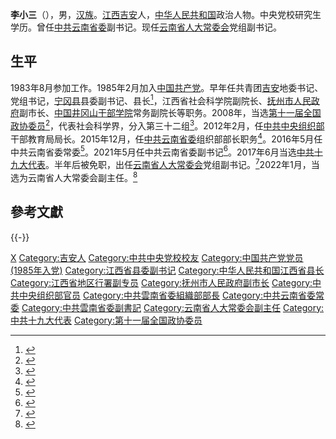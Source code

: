 '''李小三'''（{{bd|1963年|11月||catIdx=Li李}}），男，[[汉族|汉族]]。[[江西|江西]][[吉安|吉安]]人，[[中华人民共和国|中华人民共和国]]政治人物。中央党校研究生学历。曾任[[中共云南省委|中共云南省委]]副书记。现任[[云南省人大常委会|云南省人大常委会]]党组副书记。

== 生平 ==
1983年8月参加工作。1985年2月加入[[中国共产党|中国共产党]]。早年任共青团[[吉安|吉安]]地委书记、党组书记，[[宁冈县|宁冈县]]县委副书记、县长<ref>{{Cite web |url=http://renshi.people.com.cn/n1/2016/0511/c139617-28340852.html |title=李小三、李邑飞任云南省委常委(图/简历) |accessdate=2020-01-21 |author= |date=2016-05-11 |work=责编：姚茜、李源 |publisher=中国共产党新闻网 |language=Zh-hans |archive-date=2021-02-24 |archive-url=https://web.archive.org/web/20210224084042/http://renshi.people.com.cn/n1/2016/0511/c139617-28340852.html |dead-url=no }}</ref>，江西省社会科学院副院长、[[抚州市人民政府|抚州市人民政府]]副市长、[[中国井冈山干部学院|中国井冈山干部学院]]常务副院长等职务。2008年，当选[[第十一届全国政协委员|第十一届全国政协委员]]<ref>{{cite news|title=第十一届全国政协委员名单|url=http://www.indaa.com.cn/zt/2009qglh/zxzs/200903/t20090303_127573.html|accessdate=2013-04-09|newspaper=新华社北京1月25日电 中国人民政治协商会议第十一届全国委员会委员名单(共2237人，2008年1月25日政协第十届全国委员会常务委员会第二十次会议通过)|date=2008-01-25|deadurl=yes|archiveurl=https://web.archive.org/web/20130928014403/http://www.indaa.com.cn/zt/2009qglh/zxzs/200903/t20090303_127573.html|archivedate=2013-09-28}}</ref>，代表社会科学界，分入第三十二组<ref>{{cite news|title=全国政协信息-李小三|url=http://www.cppcc.gov.cn/CMS/wylibary/showJcwyxtInfoWylibary.action?tabJcwyxt.guid=11W0011200&wytype=wjwy|accessdate=2013-04-11|newspaper=全国政协委员会|archive-date=2015-12-22|archive-url=https://web.archive.org/web/20151222114728/http://www.cppcc.gov.cn/CMS/wylibary/showJcwyxtInfoWylibary.action?tabJcwyxt.guid=11W0011200&wytype=wjwy|dead-url=no}}</ref>。2012年2月，任[[中共中央组织部|中共中央组织部]]干部教育局局长。2015年12月，任[[中共云南省委|中共云南省委]]组织部部长职务<ref>{{cite news|accessdate=2015-12-10|url=http://www.thepaper.cn/newsDetail_forward_1407492|title=李小三由中组部“空降”云南，接替刘维佳担任省委组织部长|publisher=澎湃新闻|archive-date=2019-08-02|archive-url=https://web.archive.org/web/20190802030202/http://www.thepaper.cn/newsDetail_forward_1407492|dead-url=no}}</ref>。2016年5月任中共云南省委常委<ref>{{cite web|url=http://news.sina.com.cn/o/2016-05-10/doc-ifxryhti4117551.shtml|title=李小三李邑飞任云南省委常委|publisher=新浪网|accessdate=2016-05-10|archive-date=2017-01-13|archive-url=https://web.archive.org/web/20170113232343/http://news.sina.com.cn/o/2016-05-10/doc-ifxryhti4117551.shtml|dead-url=no}}</ref>。2021年5月任中共云南省委副书记<ref>{{Cite web|title=李小三任云南省委副书记 刘洪建任省委常委(简历)|url=http://district.ce.cn/newarea/sddy/202105/09/t20210509_36542871.shtml|access-date=2021-05-09|work=中国经济网|archive-date=2021-05-09|archive-url=https://web.archive.org/web/20210509093903/http://district.ce.cn/newarea/sddy/202105/09/t20210509_36542871.shtml|dead-url=no}}</ref>。2017年6月当选[[中国共产党第十九次全国代表大会代表名单|中共十九大代表]]。半年后被免职，出任[[云南省人大常委会|云南省人大常委会]]党组副书记。<ref>{{cite web |author1=中国经济网 |title=李小三任云南省人大常委会党组副书记 |url=http://district.ce.cn/newarea/sddy/202111/17/t20211117_37091173.shtml |website=中国经济网地方党政领导资料库 |accessdate=2021-11-17 |archive-date=2021-11-18 |archive-url=https://web.archive.org/web/20211118071426/http://district.ce.cn/newarea/sddy/202111/17/t20211117_37091173.shtml |dead-url=no }}</ref>2022年1月，当选为云南省人大常委会副主任。<ref>{{cite web |author1=云南省人大 |title=王宁当选云南省人大常委会主任 李小三、宗国英、李文荣当选副主任 |url=http://district.ce.cn/newarea/sddy/202201/23/t20220123_37280682.shtml |website=中国经济网地方党政领导资料库 |accessdate=2022-01-23 |archive-date=2022-02-11 |archive-url=https://web.archive.org/web/20220211075544/http://district.ce.cn/newarea/sddy/202201/23/t20220123_37280682.shtml |dead-url=no }}</ref>

==參考文獻==
{{reflist|3}}
{{-}}
{{start box}}
{{s-ppo|cpc}}
{{s-before|[[王予波|王予波]]}}
{{s-title|[[中国共产党云南省委员会|中国共产党云南省委员会]]专职副书记|2021年5月－2021年11月}}
{{s-after|[[石玉钢|石玉钢]]}}
{{s-before|[[刘维佳|刘维佳]]}}
{{s-title|[[中国共产党云南省委员会|中国共产党云南省委员会]]组织部部长|2015年12月－2021年7月}}
{{s-after|[[李刚_(1965年)|李刚]]}}
{{s-before|[[孙学玉|孙学玉]]}}
{{s-title|[[中共中央组织部干部教育局|中共中央组织部干部教育局]]局长|2012年2月－2015年12月}}
{{s-after|[[时玉宝|时玉宝]]}}
{{end box}}

{{云南省领导人}}
{{Authority control}}

{{DEFAULTSORT:Li李}}
[[Category:李姓|X]]
[[Category:吉安人|Category:吉安人]]
[[Category:中共中央党校校友|Category:中共中央党校校友]]
[[Category:中国共产党党员_(1985年入党)|Category:中国共产党党员 (1985年入党)]]
[[Category:江西省县委副书记|Category:江西省县委副书记]]
[[Category:中华人民共和国江西省县长|Category:中华人民共和国江西省县长]]
[[Category:江西省地区行署副专员|Category:江西省地区行署副专员]]
[[Category:抚州市人民政府副市长|Category:抚州市人民政府副市长]]
[[Category:中共中央组织部官员|Category:中共中央组织部官员]]
[[Category:中共雲南省委組織部部長|Category:中共雲南省委組織部部長]]
[[Category:中共云南省委常委|Category:中共云南省委常委]]
[[Category:中共雲南省委副書記|Category:中共雲南省委副書記]]
[[Category:云南省人大常委会副主任|Category:云南省人大常委会副主任]]
[[Category:中共十九大代表|Category:中共十九大代表]]
[[Category:第十一届全国政协委员|Category:第十一届全国政协委员]]